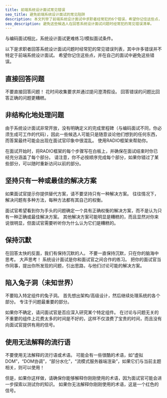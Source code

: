 ```yaml
---
title: 前端系统设计面试常见错误
seo_title: 避免前端系统设计面试的常见陷阱
description: 本文列举了前端系统设计面试中求职者经常犯的6个错误，希望你记住这些点，并在自己的面试中避免这些错误。
seo_description: 避免这些候选人在回答系统设计面试问题时经常犯的常见错误清单。
---
```


与编码面试相比，系统设计面试更难练习/模拟面试条件。

以下是求职者回答系统设计面试问题时经常犯的常见错误列表，其中许多错误并不特定于前端系统设计面试。 希望你记住这些点，并在自己的面试中避免这些错误。

## 直接回答问题

不要直接回答问题！ 花时间收集要求并通过提问澄清假设。 回答错误的问题比回答正确的问题更糟糕。

## 非结构化地处理问题

由于系统设计面试非常开放，没有明确定义的完成里程碑（与编码面试不同，你必须生成可工作的代码），因此一些候选人可能只是随意谈论他们想到的任何东西，而答案最终可能会出现在面试官印象中很混乱。 使用RADIO框架来帮助你。

在面试开始时，将RADIO框架的每个步骤写在白板上，并确保在面试结束时你已经充分涵盖了每个部分。 请注意，你不必按顺序完成每个部分，如果你错过了某些部分，可以随时重新访问以前的部分。

## 坚持只有一种或最佳的解决方案

如果面试官提示你提供替代方案，请不要坚持只有一种解决方案。 往往情况下，解决问题有多种方法，每种方法都有其自己的权衡。

面试官希望看到你为手头的问题确定一个具有正确权衡的解决方案，而不是认为只有一种正确或最佳解决方案。 其他解决方案可能明显是糟糕的，而且显然对你来说很明显，但面试官需要听听你为什么认为它们是糟糕的。

## 保持沉默

在回答太快的反面，我们有保持沉默的人。 不要一直保持沉默，只在你的脑海中思考。 大声思考！ 系统设计面试是你和面试官之间合作的练习。 把你的面试官当作同事，提出你所发现的问题，引出思路，与他们讨论可能的解决方案。

## 陷入兔子洞（未知世界）

不要陷入特定组件的兔子洞。 首先想出架构/高级设计，然后继续处理系统的各个部分。 专注于问题最重要的部分。

如果你不确定，请问面试官是否应深入研究某个特定组件。 在讨论与问题无关的不重要的组件上花费太多的时间是不好的，这样不仅浪费了宝贵的时间，而且没有向面试官提供有用的信号。

## 使用无法解释的流行语

不要使用无法解释的流行语或术语。 可能会有一些很酷的术语，如“虚拟DOM”，“DOM协调”，“部分水化”，“流模式服务器端渲染”，如果它们与当前主题相关，则可以使用！

但是，如果你这样做，请确保你能够解释你刚刚使用的术语，因为面试官可能会进一步探索以测试你的知识。 如果你无法解释你刚刚使用的术语，这是一个红色的信号。
